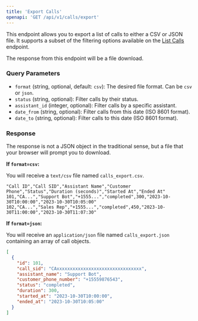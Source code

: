 ```yaml
---
title: 'Export Calls'
openapi: 'GET /api/v1/calls/export'
---
```


This endpoint allows you to export a list of calls to either a CSV or JSON file. It supports a subset of the filtering options available on the [List Calls](/api-reference/calls/list) endpoint.

The response from this endpoint will be a file download.

### Query Parameters

- `format` (string, optional, default: `csv`): The desired file format. Can be `csv` or `json`.
- `status` (string, optional): Filter calls by their status.
- `assistant_id` (integer, optional): Filter calls by a specific assistant.
- `date_from` (string, optional): Filter calls from this date (ISO 8601 format).
- `date_to` (string, optional): Filter calls to this date (ISO 8601 format).

### Response

The response is not a JSON object in the traditional sense, but a file that your browser will prompt you to download.

**If `format=csv`:**

You will receive a `text/csv` file named `calls_export.csv`.

```csv CSV Content
"Call ID","Call SID","Assistant Name","Customer Phone","Status","Duration (seconds)","Started At","Ended At"
101,"CA...","Support Bot","+1555...","completed",300,"2023-10-30T10:00:00","2023-10-30T10:05:00"
102,"CA...","Sales Rep","+1555...","completed",450,"2023-10-30T11:00:00","2023-10-30T11:07:30"
```

**If `format=json`:**

You will receive an `application/json` file named `calls_export.json` containing an array of call objects.

```json JSON Content
[
  {
    "id": 101,
    "call_sid": "CAxxxxxxxxxxxxxxxxxxxxxxxxxxxxxxxx",
    "assistant_name": "Support Bot",
    "customer_phone_number": "+15559876543",
    "status": "completed",
    "duration": 300,
    "started_at": "2023-10-30T10:00:00",
    "ended_at": "2023-10-30T10:05:00"
  }
]
``` 